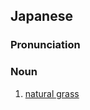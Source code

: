 ==Japanese==
{{ja-kanjitab|てん|ぜん|しば|yomi=on}}

===Pronunciation===
{{ja-pron|yomi=o|てんせんしば}}

===Noun===
{{ja-noun|てんぜんしば}}

# [[natural grass]]